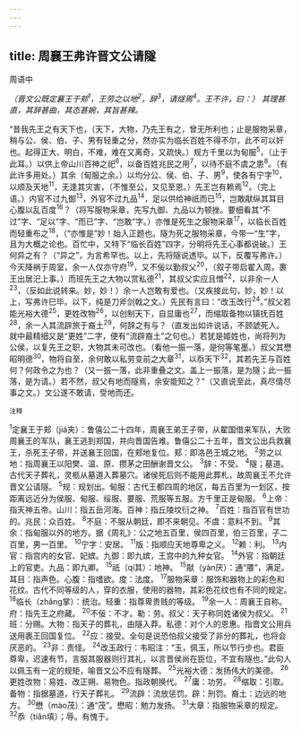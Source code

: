 ```yaml
---
---
---
```

title: 周襄王弗许晋文公请隧
---



周语中

*（晋文公既定襄王于郟<sup>1</sup>，王劳之以地<sup>2</sup>，辞<sup>3</sup>，请燧焉<sup>4</sup>。王不许，曰：）*
*其理甚直，其辞甚曲，其态甚婉，其旨甚辣。*

“昔我先王之有天下也，（天下，大物，乃先王有之，曾无所利也；止是服物采章，稍与公、侯、伯、子、男有轻重之分，然亦实为临长百姓不得不尔，此不可以奸也。起得正大、明白，不难，难在又离奇，又疏快。）规方千里以为甸服<sup>5</sup>，（止于此耳。）以供上帝山川百神之祀<sup>6</sup>，以备百姓兆民之用<sup>7</sup>，以待不庭不虞之患<sup>8</sup>。（有此许多用处。）其余（甸服之余。）以均分公、侯、伯、子、男<sup>9</sup>，使各有宁字<sup>10</sup>，以顺及天地<sup>11</sup>，无逢其灾害，（不惟至公，又见至恩。）先王岂有赖焉<sup>12</sup>。（完上语。）内官不过九御<sup>13</sup>，外官不过九品<sup>14</sup>，足以供给神祇而已<sup>15</sup>，岂敢猒纵其耳目心腹以乱百度<sup>16</sup>？（将写服物采章，先写九御、九品以为顿挫。要细看其“不过”字、“足以”字、“而已”字、“岂敢”字。）亦惟是死生之服物采章<sup>17</sup>，以临长百姓而轻重布之<sup>18</sup>，（“亦惟是”妙！始入正题也。隧为死之服物采章，今带一“生”字，且为大概之论也。百忙中，又特下“临长百姓”四字，分明将先王心事都说破。）王何异之有？（“异之”，为言希罕也。以上，先将隧说透毕。以下，反覆写弗许。）今天降祸于周室，余一人仅亦守府<sup>19</sup>，又不佞以勤叔父<sup>20</sup>，（叙子带启翟入周，裹王出居汜上事。）而班先王之大物以赏私德<sup>21</sup>，其叔父实应且憎<sup>22</sup>，以非余一人<sup>23</sup>，（反如此说转来。妙，妙！）余一人岂敢有爱也。（又疾接此句，妙，妙！以上，写弗许巳毕。以下，纯是刀斧剑戟之文。）先民有言曰：“改玉改行<sup>24</sup>。”叔父若能光裕大德<sup>25</sup>，更姓改物<sup>26</sup>，以创制天下，自显庸也<sup>27</sup>，而缩取备物以镇抚百姓<sup>28</sup>，余一人其流辟旅于裔土<sup>29</sup>，何辞之有与？（直发出如许说话，不顾諕死人。就中最精细又是“更姓”二字，便有“流辟裔土”之句也。）若犹是姬姓也，尚将列为公侯，以复先王之职，大物其未可改也。（看他一振一落，是何等笔墨。）叔父其懋昭明德<sup>30</sup>，物将自至，余何敢以私劳变前之大章<sup>31</sup>，以忝天下<sup>32</sup>，其若先王与百姓何？何政令之为也？（又一振一落，此非重叠之文。盖上一振落，是为隧；此一振落，是为请。）若不然，叔父有地而隧焉，余安能知之？”（又直说至此，真尽情尽事之文。）文公遂不敢请，受地而还。

<sup>注释</sup>

<sup>1</sup>定襄王于郏（jiá夹）：鲁僖公二十四年，周襄王弟王子带，从翟国借来军队，大败周襄王的军队，襄王逃到郑国，并向晋国告难。鲁僖公二十五年，晋文公出兵救襄王，杀死王子带，并送襄王回国，在郏地复位。郏：即洛邑王城之地。
<sup>2</sup>劳之以地：指周襄王以阳樊、温、原、攒茅之田酬谢晋文公。
<sup>3</sup>辞：不受。
<sup>4</sup>隧；墓道。古代天子葬礼，灵柩从墓道入葬墓穴。诸侯死后则不能用此葬札，故周襄王不允许晋文公请隧。
<sup>5</sup>规：规划出。甸服：古代王都四周的地区，每五百里为一划区，按距离远近分为侯服、甸服、绥服、要服、荒服等五服。方千里正是甸服。
<sup>6</sup>上帝：指天神五帝。山川：指五岳河海。百神：指丘陵坟衍之神。
<sup>7</sup>百姓：指百官有世功的。兆民：众百姓。
<sup>8</sup>不庭：不服从朝廷，即不来朝见。不虞：意料不到。
<sup>9</sup>其余：指甸服以外的地方。据《周礼》：公之地五百里，侯四百里，伯三百里，子二百里，男一百里。
<sup>10</sup>宁字：安居。
<sup>11</sup>版：指顺应天地尊卑之义。
<sup>12</sup>赖：利。
<sup>13</sup>内官：指宫内的女官、妃嫔。九御：即九嫔，王宫中的九种女官。
<sup>14</sup>外官：指朝廷上的官吏。九品：即九卿。
<sup>15</sup>祇（qí其）：地神。
<sup>15</sup>猒（yàn厌）：通“餍”，满足。耳目：指声色。心腹：指嗜欲。度：法度。
<sup>17</sup>服物采章：服饰和器物上的彩色和花纹。古代不同等级的人，穿的衣服，使用的器物，其彩色花纹也有不同的规定。
<sup>18</sup>临长（zhǎng掌）：统治。轻重：指尊卑贵贱的等级。
<sup>19</sup>余一人：周襄王自称。府：指先王之府藏。
<sup>20</sup>不佞：不才。勒：劳。叔父：天子称同姓诸侯为叔父。
<sup>21</sup>班：分赐。大物：指天子的葬礼，由隧入莽。私德：对个人的恩惠。指晋文公用兵送用裹王回国复位。
<sup>22</sup>应：接受。全句是说恐怕叔父接受了非分的葬礼，也将会厌恶的。
<sup>23</sup>非：责怪。
<sup>24</sup>改玉政行：韦昭注：“玉，佩玉，所以节行步也。君臣尊卑，迟速有节，言服其服器则行其礼，以言晋侯尚在臣位，不宜有隧也。”此句人以佩玉有一定的规矩，喻晋文公不应有隧葬。
<sup>25</sup>光裕大德：发扬伟大的美德。
<sup>26</sup>更姓改物：易姓、改正朔、易物色。指政朝换代。
<sup>27</sup>庸：功劳。
<sup>28</sup>缩取：引取。备物：指据墓道，行天子葬礼。
<sup>29</sup>流辟：流放惩罚。辟：刑罚。裔土：边远的地方。
<sup>30</sup>懋（mào茂）：通“茂”。懋昭：勉力发扬。
<sup>31</sup>大章：指服物采章的规定。
<sup>32</sup>忝（tiǎn填）；辱。有愧于。